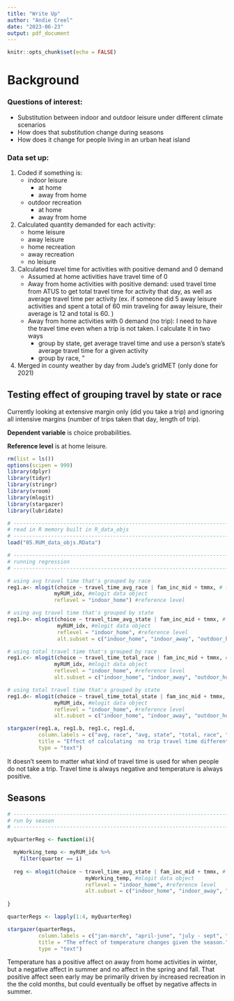 ```yaml
---
title: "Write Up"
author: "Andie Creel"
date: "2023-06-23"
output: pdf_document
---
```


```r
knitr::opts_chunk$set(echo = FALSE)
```

# Background 

### Questions of interest: 

  - Substitution between indoor and outdoor leisure under different climate scenarios 
  - How does that substitution change during seasons
  - How does it change for people living in an urban heat island 

### Data set up: 

1. Coded if something is:
    - indoor leisure
        - at home
        - away from home 
    - outdoor recreation
        - at home
        - away from home 
2. Calculated quantity demanded for each activity: 
    - home leisure
    - away leisure
    - home recreation
    - away recreation 
    - no leisure 
3. Calculated travel time for activities with positive demand and 0 demand 
    - Assumed at home activities have travel time of 0 
    - Away from home activities with positive demand: used travel time from ATUS to get total travel time for activity that day, as well as average travel time per activity (ex. if someone did 5 away leisure activities and spent a total of 60 min traveling for away leisure, their average is 12 and total is 60. )
    - Away from home activities with 0 demand (no trip): I need to have the travel time even when a trip is not taken. I calculate it in two ways 
      - group by state, get average travel time and use a person's state's average travel time for a given activity
      - group by race, "
4. Merged in county weather by day from Jude's gridMET (only done for 2021)


## Testing effect of grouping travel by state or race

Currently looking at extensive margin only (did you take a trip) and ignoring all intensive margins (number of trips taken that day, length of trip).

**Dependent variable** is choice probabilities. 

**Reference level** is at home leisure. 


```r
rm(list = ls())
options(scipen = 999)
library(dplyr)
library(tidyr)
library(stringr)
library(vroom)
library(mlogit)
library(stargazer)
library(lubridate)

# -----------------------------------------------------------------------------
# read in R memory built in R_data_objs
# -----------------------------------------------------------------------------
load("05.RUM_data_objs.RData")

# -----------------------------------------------------------------------------
# running regression
# -----------------------------------------------------------------------------

# using avg travel time that's grouped by race 
reg1.a<- mlogit(choice ~ travel_time_avg_race | fam_inc_mid + tmmx, # formula
               myRUM_idx, #mlogit data object
               reflevel = "indoor_home") #reference level 

# using avg travel time that's grouped by state 
reg1.b<- mlogit(choice ~ travel_time_avg_state | fam_inc_mid + tmmx, # formula
                myRUM_idx, #mlogit data object
                reflevel = "indoor_home", #reference level 
                alt.subset = c("indoor_home", "indoor_away", "outdoor_home", "outdoor_away")) # choices available

# using total travel time that's grouped by race 
reg1.c<- mlogit(choice ~ travel_time_total_race | fam_inc_mid + tmmx, # formula
               myRUM_idx, #mlogit data object
               reflevel = "indoor_home", #reference level 
               alt.subset = c("indoor_home", "indoor_away", "outdoor_home", "outdoor_away")) # choices available (dropped no leisure)

# using total travel time that's grouped by state 
reg1.d<- mlogit(choice ~ travel_time_total_state | fam_inc_mid + tmmx, # formula
               myRUM_idx, #mlogit data object
               reflevel = "indoor_home", #reference level 
               alt.subset = c("indoor_home", "indoor_away", "outdoor_home", "outdoor_away")) # choices available (dropped no leisure)

stargazer(reg1.a, reg1.b, reg1.c, reg1.d,
          column.labels = c("avg, race", "avg, state", "total, race", "total, state"),
          title = "Effect of calculating  no trip travel time differently",
          type = "text")

```

It doesn't seem to matter what kind of travel time is used for when people do not take a trip. Travel time is always negative and temperature is always positive. 

## Seasons

```r
# -----------------------------------------------------------------------------
# run by season 
# -----------------------------------------------------------------------------

myQuarterReg <- function(i){

  myWorking_temp <- myRUM_idx %>%
    filter(quarter == i) 
  
  reg <- mlogit(choice ~ travel_time_avg_state | fam_inc_mid + tmmx, # formula
                         myWorking_temp, #mlogit data object
                         reflevel = "indoor_home", #reference level 
                         alt.subset = c("indoor_home", "indoor_away", "outdoor_home", "outdoor_away")) # choices available (dropped no leisure)
  
}

quarterRegs <- lapply(1:4, myQuarterReg)

stargazer(quarterRegs, 
          column.labels = c("jan-march", "april-june", "july - sept", "oct - dec"),
          title = "The effect of temperature changes given the season.",
          type = "text")
```

Temperature has a positive affect on away from home activities in winter, but a negative affect in summer and no affect in the spring and fall. That positive affect seen early may be primarily driven by increased recreation in the the cold months, but could eventually be offset by negative affects in summer. 





